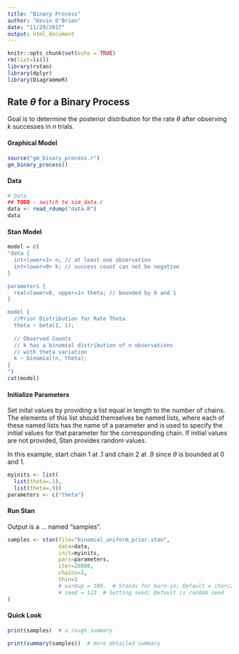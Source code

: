 ```yaml
---
title: "Binary Process"
author: "Kevin O'Brien"
date: "11/29/2017"
output: html_document
---
```


```r
knitr::opts_chunk$set(echo = TRUE)
rm(list=ls())
library(rstan)
library(dplyr)
library(DiagrammeR)
```

## Rate $\theta$ for a Binary Process

Goal is to determine the posterior distribution for the rate $\theta$ after observing *k* successes in *n* trials.

#### Graphical Model
```r
source("gm_binary_process.r")
gm_binary_process()
```

#### Data
```r
# Data
## TODO - switch to sim_data.r
data <- read_rdump("data.R") 
data
```


#### Stan Model
```r
model = c(
"data {
  int<lower=1> n; // at least one observation
  int<lower=0> k; // success count can not be negative
}

parameters {
  real<lower=0, upper=1> theta; // bounded by 0 and 1
}

model {
  //Prior Distribution for Rate Theta
  theta ~ beta(1, 1);
  
  // Observed Counts
  // k has a binomial distribution of n observations 
  // with theta variation
  k ~ binomial(n, theta);
}
")
cat(model)
```


#### Initialize Parameters
Set inital values by providing a list equal in length to the 
number of chains. The elements of this list should themselves 
be named lists, where each of these named lists has the name 
of a parameter and is used to specify the initial values for 
that parameter for the corresponding chain. If initial values 
are not provided, Stan provides random values.

In this example, start chain 1 at .1 and chain 2 at .9 since $\theta$ is bounded at 0 and 1.
```r
myinits <- list(
  list(theta=.1),
  list(theta=.9))
parameters <- c("theta")
```

#### Run Stan
Output is a ... named "samples".
```r
samples <- stan(file="binomial_uniform_prior.stan",
                data=data,
                init=myinits,
                pars=parameters,
                iter=20000,
                chains=2,
                thin=1
                # warmup = 100,  # Stands for burn-in; Default = iter/2
                # seed = 123  # Setting seed; Default is random seed
)
```

#### Quick Look
```r
print(samples)  # a rough summary
```


```r
print(summary(samples))  # more detailed summary
```

